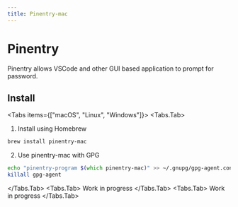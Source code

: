 ```yaml
---
title: Pinentry-mac
---
```



# Pinentry

Pinentry allows VSCode and other GUI based application to prompt for password.

## Install

<Tabs items={["macOS", "Linux", "Windows"]}>
  <Tabs.Tab>

1. Install using Homebrew

```zsh copy
brew install pinentry-mac
```

2. Use pinentry-mac with GPG

```zsh copy
echo "pinentry-program $(which pinentry-mac)" >> ~/.gnupg/gpg-agent.conf
killall gpg-agent
```

  </Tabs.Tab>
  <Tabs.Tab>
    <Callout type="warning" >
      Work in progress
    </Callout>
  </Tabs.Tab>
  <Tabs.Tab>
    <Callout type="warning" >
      Work in progress
    </Callout>
  </Tabs.Tab>
</Tabs>
